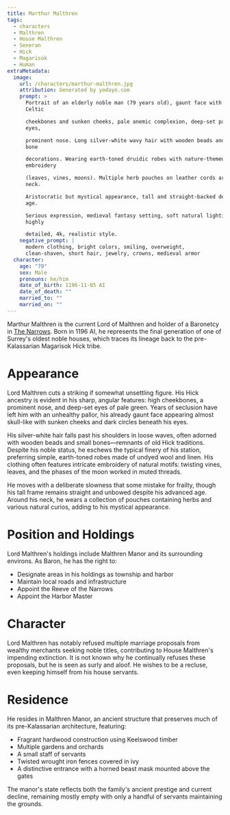 ```yaml
---
title: Marthur Malthren
tags:
  - characters
  - Malthren
  - House Malthren
  - Seneran
  - Hick
  - Magarisok
  - Human
extraMetadata:
  image:
    url: /characters/marthur-malthren.jpg
    attribution: Generated by yodayo.com
    prompt: >
      Portrait of an elderly noble man (79 years old), gaunt face with high
      Celtic 

      cheekbones and sunken cheeks, pale anemic complexion, deep-set pale green
      eyes, 

      prominent nose. Long silver-white wavy hair with wooden beads and small
      bone 

      decorations. Wearing earth-toned druidic robes with nature-themed
      embroidery 

      (leaves, vines, moons). Multiple herb pouches on leather cords around
      neck. 

      Aristocratic but mystical appearance, tall and straight-backed despite
      age. 

      Serious expression, medieval fantasy setting, soft natural lighting,
      highly 

      detailed, 4k, realistic style.
    negative_prompt: |
      modern clothing, bright colors, smiling, overweight, 
      clean-shaven, short hair, jewelry, crowns, medieval armor
  character:
    age: "79"
    sex: Male
    pronouns: he/him
    date_of_birth: 1196-11-05 AI
    date_of_death: ""
    married_to: ""
    married_on: ""
---
```


Marthur Malthren is the current Lord of Malthren and holder of a Baronetcy in
[The Narrows](/locations/the-narrows/). Born in 1196 AI, he represents the
final generation of one of Surrey's oldest noble houses, which traces its
lineage back to the pre-Kalassarian Magarisok Hick tribe.

# Appearance

Lord Malthren cuts a striking if somewhat unsettling figure. His Hick ancestry
is evident in his sharp, angular features: high cheekbones, a prominent nose,
and deep-set eyes of pale green. Years of seclusion have left him with an
unhealthy pallor, his already gaunt face appearing almost skull-like with sunken
cheeks and dark circles beneath his eyes.

His silver-white hair falls past his shoulders in loose waves, often adorned
with wooden beads and small bones—remnants of old Hick traditions. Despite his
noble status, he eschews the typical finery of his station, preferring simple,
earth-toned robes made of undyed wool and linen. His clothing often features
intricate embroidery of natural motifs: twisting vines, leaves, and the phases
of the moon worked in muted threads.

He moves with a deliberate slowness that some mistake for frailty, though his
tall frame remains straight and unbowed despite his advanced age. Around his
neck, he wears a collection of pouches containing herbs and various natural
curios, adding to his mystical appearance.

# Position and Holdings

Lord Malthren's holdings include Malthren Manor and its surrounding environs. As
Baron, he has the right to:

* Designate areas in his holdings as township and harbor
* Maintain local roads and infrastructure
* Appoint the Reeve of the Narrows
* Appoint the Harbor Master

# Character

Lord Malthren has notably refused multiple marriage proposals from wealthy
merchants seeking noble titles, contributing to House Malthren's impending
extinction. It is not known why he continually refuses these proposals, but he
is seen as surly and aloof. He wishes to be a recluse, even keeping himself from
his house servants.

# Residence

He resides in Malthren Manor, an ancient structure that preserves much of its
pre-Kalassarian architecture, featuring:

* Fragrant hardwood construction using Keelswood timber
* Multiple gardens and orchards
* A small staff of servants
* Twisted wrought iron fences covered in ivy
* A distinctive entrance with a horned beast mask mounted above the gates

The manor's state reflects both the family's ancient prestige and current
decline, remaining mostly empty with only a handful of servants maintaining the
grounds.
